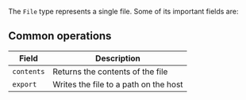 The `File` type represents a single file. Some of its important fields are:

## Common operations

| Field | Description |
|-------|-------------|
| `contents` | Returns the contents of the file |
| `export` | Writes the file to a path on the host |